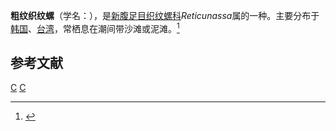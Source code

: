 {{Speciesbox
| taxon = Reticunassa festiva
| binomial_authority = (Powys, 1833)
}}
'''粗纹织纹螺'''（学名：''{{lang|la|Reticunassa festiva}}''），是[[新腹足目|新腹足目]][[织纹螺科|织纹螺科]]''Reticunassa''属的一种。主要分布于[[韩国|韩国]]、[[台湾|台湾]]，常栖息在潮间带沙滩或泥滩。<ref>{{cite web|url=http://shell.sinica.edu.tw/chinese/shellbase_detail.php?science_no=1061|title=国际贝库：粗纹织纹螺|publisher=台湾贝类资料库|accessdate=2009-08-11}}</ref>

== 参考文献 ==
{{reflist}}
{{taxonbar}}
[[Category:_1833年描述的动物|C]]
[[Category:织纹螺科|C]]